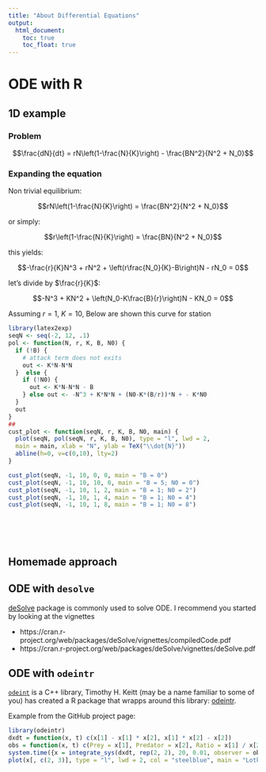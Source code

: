 ```yaml
---
title: "About Differential Equations"
output:
  html_document:
    toc: true
    toc_float: true
---
```



# ODE with R

## 1D example

### Problem

$$\frac{dN}{dt} = rN\left(1-\frac{N}{K}\right) - \frac{BN^2}{N^2 + N_0}$$


### Expanding the equation

Non trivial equilibrium:

$$rN\left(1-\frac{N}{K}\right) = \frac{BN^2}{N^2 + N_0}$$

or simply:

$$r\left(1-\frac{N}{K}\right) = \frac{BN}{N^2 + N_0}$$

this yields:

$$-\frac{r}{K}N^3 + rN^2 + \left(r\frac{N_0}{K}-B\right)N - rN_0 = 0$$

let's divide by $\frac{r}{K}$:

$$-N^3 + KN^2 + \left(N_0-K\frac{B}{r}\right)N - KN_0 = 0$$

Assuming $r = 1$, $K = 10$, Below are shown this curve for station


```r
library(latex2exp)
seqN <- seq(-2, 12, .1)
pol <- function(N, r, K, B, N0) {
  if (!B) {
    # attack term does not exits
    out <- K*N-N*N
  }  else {
    if (!N0) {
      out <- K*N-N*N - B
    } else out <- -N^3 + K*N*N + (N0-K*(B/r))*N + - K*N0
  }
  out
}
##
cust_plot <- function(seqN, r, K, B, N0, main) {
  plot(seqN, pol(seqN, r, K, B, N0), type = "l", lwd = 2,
  main = main, xlab = "N", ylab = TeX("\\dot{N}"))
  abline(h=0, v=c(0,10), lty=2)
}

cust_plot(seqN, -1, 10, 0, 0, main = "B = 0")
cust_plot(seqN, -1, 10, 10, 0, main = "B = 5; N0 = 0")
cust_plot(seqN, -1, 10, 1, 2, main = "B = 1; N0 = 2")
cust_plot(seqN, -1, 10, 1, 4, main = "B = 1; N0 = 4")
cust_plot(seqN, -1, 10, 1, 8, main = "B = 1; N0 = 8")
```






<br><br><br>


## Homemade approach

## ODE with `desolve`

[deSolve](https://cran.r-project.org/web/packages/deSolve/index.html) package
is commonly used to solve ODE. I recommend you started by looking at the vignettes

- https://cran.r-project.org/web/packages/deSolve/vignettes/compiledCode.pdf
- https://cran.r-project.org/web/packages/deSolve/vignettes/deSolve.pdf




## ODE with `odeintr`

[`odeint`](http://headmyshoulder.github.io/odeint-v2/) is a C++ library, Timothy H. Keitt (may be a name familiar to some of you)
has created a R package that wrapps around this library: [odeintr](https://github.com/thk686/odeintr).

Example from the GitHub project page:


```r
library(odeintr)
dxdt = function(x, t) c(x[1] - x[1] * x[2], x[1] * x[2] - x[2])
obs = function(x, t) c(Prey = x[1], Predator = x[2], Ratio = x[1] / x[2])
system.time({x = integrate_sys(dxdt, rep(2, 2), 20, 0.01, observer = obs)})
plot(x[, c(2, 3)], type = "l", lwd = 2, col = "steelblue", main = "Lotka-Volterra Phase Plot")
```
